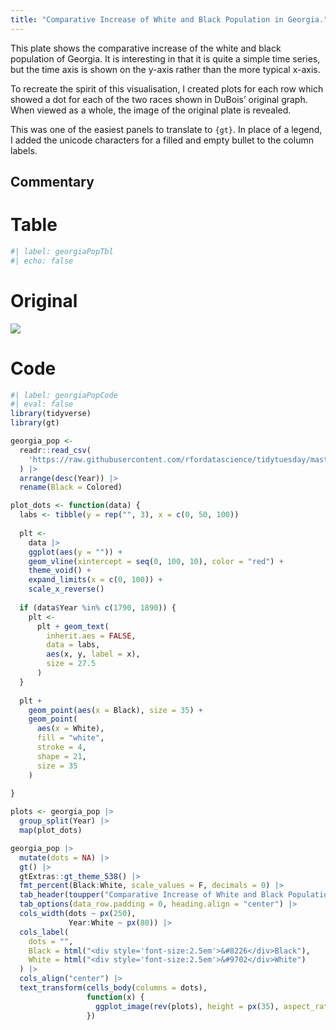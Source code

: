 ```yaml
---
title: "Comparative Increase of White and Black Population in Georgia."
---
```


This plate shows the comparative increase of the white and black population of Georgia. It is interesting in that it is quite a simple time series, but the time axis is shown on the y-axis rather than the more typical x-axis.

To recreate the spirit of this visualisation, I created plots for each row which showed a dot for each of the two races shown in DuBois' original graph. When viewed as a whole, the image of the original plate is revealed.

This was one of the easiest panels to translate to `{gt}`. In place of a legend, I added the unicode characters for a filled and empty bullet to the column labels.

## Commentary

::: {.panel-tabset}

# Table

```r
#| label: georgiaPopTbl
#| echo: false
```

# Original

![](https://raw.githubusercontent.com/ajstarks/dubois-data-portraits/master/challenge/challenge01/original-plate-07.jpg)

# Code

```r
#| label: georgiaPopCode
#| eval: false
library(tidyverse)
library(gt)

georgia_pop <-
  readr::read_csv(
    'https://raw.githubusercontent.com/rfordatascience/tidytuesday/master/data/2021/2021-02-16/georgia_pop.csv'
  ) |>
  arrange(desc(Year)) |>
  rename(Black = Colored)

plot_dots <- function(data) {
  labs <- tibble(y = rep("", 3), x = c(0, 50, 100))
  
  plt <-
    data |>
    ggplot(aes(y = "")) +
    geom_vline(xintercept = seq(0, 100, 10), color = "red") +
    theme_void() +
    expand_limits(x = c(0, 100)) +
    scale_x_reverse()
  
  if (data$Year %in% c(1790, 1890)) {
    plt <-
      plt + geom_text(
        inherit.aes = FALSE,
        data = labs,
        aes(x, y, label = x),
        size = 27.5
      )
  }
  
  plt +
    geom_point(aes(x = Black), size = 35) +
    geom_point(
      aes(x = White),
      fill = "white",
      stroke = 4,
      shape = 21,
      size = 35
    )
  
}

plots <- georgia_pop |>
  group_split(Year) |>
  map(plot_dots)

georgia_pop |>
  mutate(dots = NA) |>
  gt() |>
  gtExtras::gt_theme_538() |>
  fmt_percent(Black:White, scale_values = F, decimals = 0) |>
  tab_header(toupper("Comparative Increase of White and Black Population in Georgia.")) |>
  tab_options(data_row.padding = 0, heading.align = "center") |>
  cols_width(dots ~ px(250),
             Year:White ~ px(80)) |>
  cols_label(
    dots = "",
    Black = html("<div style='font-size:2.5em'>&#8226</div>Black"),
    White = html("<div style='font-size:2.5em'>&#9702</div>White")
  ) |>
  cols_align("center") |>
  text_transform(cells_body(columns = dots),
                 function(x) {
                   ggplot_image(rev(plots), height = px(35), aspect_ratio = 6)
                 })
```

:::